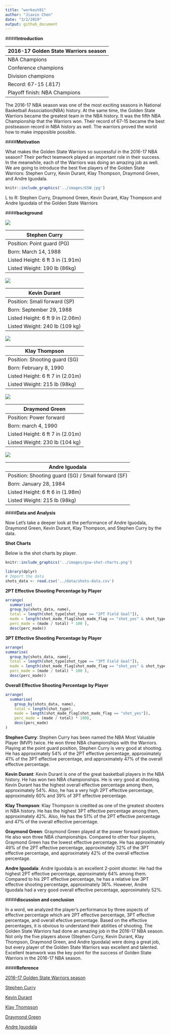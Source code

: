 ```yaml
---
title: "workout01"
author: "Jiaxin Chen"
date: "3/2/2019"
output: github_document
---
```


####**Introduction**

| 2016-17 Golden State Warriors season |
|--------------------------------------|
|         NBA Champions                |
|       Conference champions           |
|         Division champions           |
|Record: 67-15 (.817)                  |
|Playoff finish: NBA Champions         |

The 2016-17 NBA season was one of the most exciting seasons in National Basketball Association(NBA) history. At the same time, the Golden State Warriors became the greatest team in the NBA history. It was the fifth NBA Championship that the Warriors won. Their record of 67-15 became the best postseason record in NBA history as well. The warriors proved the world how to make impposible possible. 


####**Motivation**

What makes the Golden State Warriors so successful in the 2016-17 NBA season? Their perfect teamwork played an important role in their success. In the meanwhile, each of the Warriors was doing an amazing job as well. We are going to introduce the best five players of the Golden State Warriors: Stephen Curry, Kevin Durant, Klay Thompson, Draymond Green, and Andre Iguodala. 

```r
knitr::include_graphics('../images/GSW.jpg')
```

L to R: Stephen Curry, Draymond Green, Kevin Durant, Klay Thompson and Andre Iguodala of the Golden State Warriors



####**background**

![](https://amp.businessinsider.com/images/58540afba1a45e46008b65a3-750-563.jpg)

|Stephen Curry |
|--------------|
|Position: Point guard (PG)|
|Born: March 14, 1988|
|Listed Height: 6 ft 3 in (1.91m)|
|Listed Weight: 190 lb (86kg)|


![](http://voiceofscs.com/wp-content/uploads/2018/06/632534566.jpg)

| Kevin Durant |
|--------------|
|Position: Small forward (SP)|
|Born: September 29, 1988|
|Listed Height: 6 ft 9 in (2.06m)|
|Listed Weight: 240 lb (109 kg)|

![](http://i64.photobucket.com/albums/h164/ybfchic/November%202018%20Part%204/klay1.png)

| Klay Thompson |
|---------------|
Position: Shooting guard (SG)|
|Born: February 8, 1990|
|Listed Height: 6 ft 7 in (2.01m)|
|Listed Weight: 215 lb (98kg)|



![](https://d1tjohjvimcqgl.cloudfront.net/category/39905_n.jpg)

| Draymond Green |
|----------------|
|Position: Power forward|
|Born: march 4, 1990|
|Listed Height: 6 ft 7 in (2.01m)|
|Listed Weight: 230 lb (104 kg)|


![](https://upload.wikimedia.org/wikipedia/commons/thumb/0/01/Andre_Iguodala_2016_%28cropped%29.jpg/500px-Andre_Iguodala_2016_%28cropped%29.jpg)

| Andre Iguodala |
|----------------|
|Position: Shooting guard (SG) / Small forward (SF)|
|Born: January 28, 1984|
|Listed Height: 6 ft 6 in (1.98m)|
|Listed Weight: 215 lb (98kg)|


####**Data and Analysis**

Now Let's take a deeper look at the performance of Andre Iguodala, Draymond Green, Kevin Durant, Klay Thompson, and Stephen Curry by the data. 

**Shot Charts**

Below is the shot charts by player. 

```r
knitr::include_graphics('../images/gsw-shot-charts.png')
```

```r
library(dplyr)
# Import the data
shots_data <- read.csv('../data/shots-data.csv')
```

**2PT Effective Shooting Percentage by Player**

```r
arrange(
  summarise(
  group_by(shots_data, name), 
  total = length(shot_type[shot_type == "2PT Field Goal"]),
  made = length(shot_made_flag[shot_made_flag == "shot_yes" & shot_type == "2PT Field Goal"]),
  perc_made = (made / total) * 100 ),
  desc(perc_made))
```

**3PT Effective Shooting Percentage by Player**
```r
arrange(
summarise(
  group_by(shots_data, name), 
  total = length(shot_type[shot_type == "3PT Field Goal"]),
  made = length(shot_made_flag[shot_made_flag == "shot_yes" & shot_type == "3PT Field Goal"]),
  perc_made = (made / total) * 100 ),
  desc(perc_made))
```

**Overall Effective Shooting Percentage by Player**
```r
arrange(
  summarise(
    group_by(shots_data, name),
    total = length(shot_type),
    made = length(shot_made_flag[shot_made_flag == "shot_yes"]),
    perc_made = (made / total) * 100),
    desc(perc_made)
)
```

**Stephen Curry**:
Stephen Curry has been named the NBA Most Valuable Player (MVP) twice. He won three NBA championships with the Warriors. Playing at the point guard position, Stephen Curry is very good at shooting. He has approximately 54% of the 2PT effective percentage, approximately 41% of the 3PT effective percentage, and approximately 47% of the overall effective percentage. 

**Kevin Durant**:
Kevin Durant is one of the great basketball players in the NBA history. He has won two NBA championships. He is very good at shooting. Kevin Durant has the highest overall effective percentage among them, approximately 54%. Also, he has a very high 2PT effective percentage, approximately 60% and 39% of 3PT effective percentage. 

**Klay Thompson**:
Klay Thompson is credited as one of the greatest shooters in NBA history. He has the highest 3PT effective percentage among them, approximately 42%. Also, He has the 51% of the 2PT effective percentage and 47% of the overall effective percentage. 

**Graymond Green**:
Graymond Green played at the power forward position. He also won three NBA championships. Compared to other four players, Graymond Green has the lowest effective percentage. He has approximately 49% of the 2PT effective percentage, approximately 32% of the 3PT effective percentage, and approximately 42% of the overall effective percentage. 

**Andre Iguodala**:
Andre Iguodala is an excellent 2-point shooter. He had the highest 2PT effective percentage, approximately 64% among them. Compared to his 2PT effective percentage, he has a relative low 3PT effective shooting percentage, approximately 36%. However, Andre Iguodala had a very good overall effective percentage, approximately 52%.


####**discussion and conclusion**

In a word, we analyzed the player's performance by three aspects of effective percentage which are 2PT effective percentage, 3PT effective percentage, and overall efective percentage. Based on the effective percentages, it is obvious to understand their abilities of shooting. The Golden State Warriors had done an amazing job in the 2016-17 NBA season. Not only the five players above (Stephen Curry, Kevin Durant, Klay Thompson, Draymond Green, and Andre Iguodala) were doing a great job, but every player of the Golden State Warriors was excellent and talented. Excellent teamwork was the key point for the success of Golden State Warriors in the 2016-17 NBA season. 


####**Reference**

[2016–17 Golden State Warriors season](https://en.wikipedia.org/wiki/2016–17_Golden_State_Warriors_season#Records)

[Stephen Curry](https://en.wikipedia.org/wiki/Stephen_Curry)

[Kevin Durant](https://en.wikipedia.org/wiki/Kevin_Durant)

[Klay Thompson](https://en.wikipedia.org/wiki/Klay_Thompson)

[Draymond Green](https://en.wikipedia.org/wiki/Draymond_Green)

[Andre Iguodala](https://en.wikipedia.org/wiki/Andre_Iguodala)
